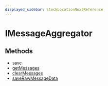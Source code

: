 ```yaml
---
displayed_sidebar: stockLocationNextReference
---
```



# IMessageAggregator

## Methods

- [save](../IMessageAggregator/methods/stock_location_next.IMessageAggregator.save.mdx)
- [getMessages](../IMessageAggregator/methods/stock_location_next.IMessageAggregator.getMessages.mdx)
- [clearMessages](../IMessageAggregator/methods/stock_location_next.IMessageAggregator.clearMessages.mdx)
- [saveRawMessageData](../IMessageAggregator/methods/stock_location_next.IMessageAggregator.saveRawMessageData.mdx)
